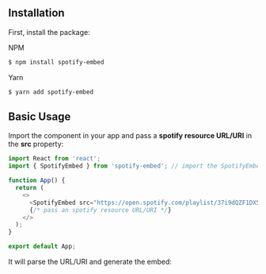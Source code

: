 
<Meta title="Getting Started/Basic Example" id="getting-started-example" component={SpotifyEmbed} />


## Installation

First, install the package:

NPM

```bash
$ npm install spotify-embed
```

Yarn

```bash
$ yarn add spotify-embed
```

## Basic Usage

Import the component in your app and pass a **spotify resource URL/URI** in the **src** property:

```js
import React from 'react';
import { SpotifyEmbed } from 'spotify-embed'; // import the SpotifyEmbed component

function App() {
  return (
    <>
      <SpotifyEmbed src="https://open.spotify.com/playlist/37i9dQZF1DX5trt9i14X7j" />
      {/* pass an spotify resource URL/URI */}
    </>
  );
}

export default App;
```

It will parse the URL/URI and generate the embed:

<Canvas>
  <Story
    name="Spotify Embed"
    args={{
      src: 'https://open.spotify.com/playlist/37i9dQZF1DX5trt9i14X7j',
    }}
  />
</Canvas>

